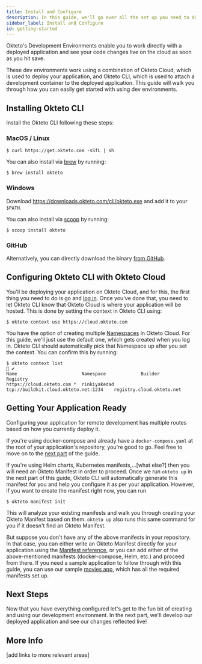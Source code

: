 ```yaml
---
title: Install and Configure
description: In this guide, we'll go over all the set up you need to do in order to get started with using development envrionments.
sidebar_label: Install and Configure
id: getting-started
---
```



Okteto's Development Environments enable you to work directly with a deployed application and see your code changes live on the cloud as soon as you hit save.

These dev environments work using a combination of Okteto Cloud, which is used to deploy your application, and Okteto CLI, which is used to attach a development container to the deployed application. This guide will walk you through how you can easily get started with using dev environments.

## Installing Okteto CLI

Install the Okteto CLI following these steps:

### MacOS / Linux

```console
$ curl https://get.okteto.com -sSfL | sh
```

You can also install via [brew](https://brew.sh/) by running:

```console
$ brew install okteto
```

### Windows

Download https://downloads.okteto.com/cli/okteto.exe and add it to your `$PATH`.

You can also install via [scoop](https://scoop.sh/) by running:

```console
$ scoop install okteto
```

### GitHub

Alternatively, you can directly download the binary [from GitHub](https://github.com/okteto/okteto/releases).

## Configuring Okteto CLI with Okteto Cloud

You'll be deploying your application on Okteto Cloud, and for this, the first thing you need to do is go and [log in](https://cloud.okteto.com). Once you've done that, you need to let Okteto CLI know that Okteto Cloud is where your application will be hosted. This is done by setting the context in Okteto CLI using:

```console
$ okteto context use https://cloud.okteto.com
```

You have the option of creating multiple [Namespaces](/docs/cloud/namespaces) in Okteto Cloud. For this guide, we'll just use the default one, which gets created when you log in. Okteto CLI should automatically pick that Namespace up after you set the context. You can confirm this by running:

```console
$ okteto context list                                                    ✔
Name                        Namespace             Builder                                 Registry
https://cloud.okteto.com *  rinkiyakedad          tcp://buildkit.cloud.okteto.net:1234    registry.cloud.okteto.net
```

## Getting Your Application Ready

Configuring your application for remote development has multiple routes based on how you currently deploy it.

If you're using docker-compose and already have a `docker-compose.yaml` at the root of your application's repository, you're good to go. Feel free to move on to the [next part](/docs/using-dev-envs) of the guide.

If you're using Helm charts, Kubernetes manifests,...[what else?] then you will need an Okteto Manifest in order to proceed. Once we run `okteto up` in the next part of this guide, Okteto CLI will automatically generate this manifest for you and help you configure it as per your application. However, if you want to create the manifest right now, you can run

```console
$ okteto manifest init
```

This will analyze your existing manifests and walk you through creating your Okteto Manifest based on them. `okteto up` also runs this same command for you if it doesn't find an Okteto Manifest.

But suppose you don't have any of the above manifests in your repository. In that case, you can either write an Okteto Manifest directly for your application using the [Manifest reference](/docs/reference/manifest), or you can add either of the above-mentioned manifests (docker-compose, Helm, etc.) and proceed from there. If you need a sample application to follow through with this guide, you can use our sample [movies app](https://github.com/okteto/movies), which has all the required manifests set up.

## Next Steps

Now that you have everything configured let's get to the fun bit of creating and using our development environment. In the next part, we'll develop our deployed application and see our changes reflected live!

## More Info

[add links to more relevant areas]
